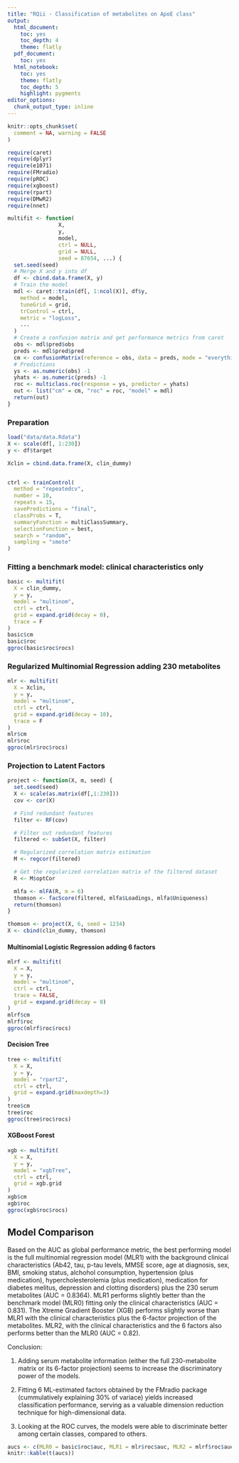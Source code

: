 ```yaml
---
title: "RQii - Classification of metabolites on ApoE class"
output:
  html_document: 
    toc: yes
    toc_depth: 4
    theme: flatly
  pdf_document:
    toc: yes
  html_notebook: 
    toc: yes
    theme: flatly
    toc_depth: 5
    highlight: pygments
editor_options:
  chunk_output_type: inline
---
```


```r
knitr::opts_chunk$set(
  comment = NA, warning = FALSE
)
```

```r
require(caret)
require(dplyr)
require(e1071)
require(FMradio)
require(pROC)
require(xgboost)
require(rpart)
require(DMwR2)
require(nnet)
```

```r
multifit <- function(
                X,
                y,
                model,
                ctrl = NULL,
                grid = NULL,
                seed = 87654, ...) {
  set.seed(seed)
  # Merge X and y into df
  df <- cbind.data.frame(X, y)
  # Train the model
  mdl <- caret::train(df[, 1:ncol(X)], df$y,
    method = model,
    tuneGrid = grid,
    trControl = ctrl,
    metric = "logLoss",
    ...
  )
  # Create a confusion matrix and get performance metrics from caret
  obs <- mdl$pred$obs
  preds <- mdl$pred$pred
  cm <- confusionMatrix(reference = obs, data = preds, mode = "everything")
  # Predictions
  ys <- as.numeric(obs) -1
  yhats <- as.numeric(preds) -1
  roc <- multiclass.roc(response = ys, predictor = yhats)
  out <- list("cm" = cm, "roc" = roc, "model" = mdl)
  return(out)
}
```

### Preparation

```r
load("data/data.Rdata")
X <- scale(df[, 1:230])
y <- df$target

Xclin = cbind.data.frame(X, clin_dummy)


ctrl <- trainControl(
  method = "repeatedcv",
  number = 10,
  repeats = 15,
  savePredictions = "final",
  classProbs = T,
  summaryFunction = multiClassSummary,
  selectionFunction = best,
  search = "random",
  sampling = "smote"
)
```

### Fitting a benchmark model: clinical characteristics only

```r
basic <- multifit(
  X = clin_dummy,
  y = y,
  model = "multinom",
  ctrl = ctrl,
  grid = expand.grid(decay = 0),
  trace = F
)
basic$cm
basic$roc
ggroc(basic$roc$rocs)
```

### Regularized Multinomial Regression adding 230 metabolites

```r
mlr <- multifit(
  X = Xclin,
  y = y,
  model = "multinom",
  ctrl = ctrl,
  grid = expand.grid(decay = 10),
  trace = F
)
mlr$cm
mlr$roc
ggroc(mlr$roc$rocs)
```

### Projection to Latent Factors

```r
project <- function(X, m, seed) {
  set.seed(seed)
  X <- scale(as.matrix(df[,1:230]))
  cov <- cor(X)

  # Find redundant features
  filter <- RF(cov)

  # Filter out redundant features
  filtered <- subSet(X, filter)

  # Regularized correlation matrix estimation
  M <- regcor(filtered)

  # Get the regularized correlation matrix of the filtered dataset
  R <- M$optCor

  mlfa <- mlFA(R, m = 6)
  thomson <- facScore(filtered, mlfa$Loadings, mlfa$Uniqueness)
  return(thomson)
}
```

```r
thomson <- project(X, 6, seed = 1234)
X <- cbind(clin_dummy, thomson)
```

#### Multinomial Logistic Regression adding 6 factors

```r
mlrf <- multifit(
  X = X,
  y = y,
  model = "multinom",
  ctrl = ctrl,
  trace = FALSE,
  grid = expand.grid(decay = 0)
)
mlrf$cm
mlrf$roc
ggroc(mlrf$roc$rocs)
```

#### Decision Tree

```r
tree <- multifit(
  X = X,
  y = y,
  model = "rpart2",
  ctrl = ctrl,
  grid = expand.grid(maxdepth=3)
)
tree$cm
tree$roc
ggroc(tree$roc$rocs)
```

#### XGBoost Forest

```r
xgb <- multifit(
  X = X,
  y = y,
  model = "xgbTree",
  ctrl = ctrl,
  grid = xgb.grid
)
xgb$cm
xgb$roc
ggroc(xgb$roc$rocs)
```

## Model Comparison

Based on the AUC as global performance metric, the best performing model is the full multinomial regression model (MLR1) with the background clinical characteristics (Ab42, tau, p-tau levels, MMSE score, age at diagnosis, sex, BMI, smoking status, alchohol consumption, hypertension (plus medication), hypercholesterolemia (plus medication), medication for diabetes melitus, depression and clotting disorders) plus the 230 serum metabolites (AUC = 0.8364). MLR1 performs slightly better than the benchmark model (MLR0) fitting only the clinical characteristics (AUC = 0.831). The Xtreme Gradient Booster (XGB) performs slightly worse than MLR1 with the clinical characteristics plus the 6-factor projection of the metabolites. MLR2, with the clinical characteristics and the 6 factors also performs better than the MLR0 (AUC = 0.82).

Conclusion:

1.  Adding serum metabolite information (either the full 230-metabolite matrix or its 6-factor projection) seems to increase the discriminatory power of the models.

2.  Fitting 6 ML-estimated factors obtained by the FMradio package (cummulatively explaining 30% of variace) yields increased classification performance, serving as a valuable dimension reduction technique for high-dimensional data.

3.  Looking at the ROC curves, the models were able to discriminate better among certain classes, compared to others.

```r
aucs <- c(MLR0 = basic$roc$auc, MLR1 = mlr$roc$auc, MLR2 = mlrf$roc$auc, TREE = tree$roc$auc, XGB = xgb$roc$auc)
knitr::kable(t(aucs))
```
